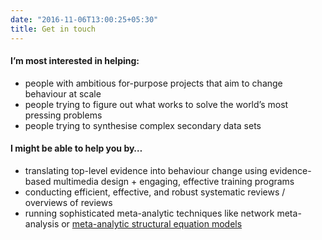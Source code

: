 ```yaml
---
date: "2016-11-06T13:00:25+05:30"
title: Get in touch
---
```


#### I'm most interested in helping:

-   people with ambitious for-purpose projects that aim to change behaviour at scale
-   people trying to figure out what works to solve the world's most pressing problems
-   people trying to synthesise complex secondary data sets

#### I might be able to help you by...

-   translating top-level evidence into behaviour change using evidence-based multimedia design + engaging, effective training programs
-   conducting efficient, effective, and robust systematic reviews / overviews of reviews
-   running sophisticated meta-analytic techniques like network meta-analysis or <a href = "https://cran.r-project.org/web/packages/metaSEM/vignettes/Examples.html">meta-analytic structural equation models</a>
